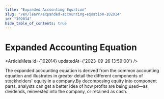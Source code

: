 ```yaml
---
title: "Expanded Accounting Equation"
slug: "/en/learn/expanded-accounting-equation-102014"
id: "102014"
hide_table_of_contents: true
---
```



# Expanded Accounting Equation

<ArticleMeta id={102014} updatedAt={'2023-09-26 13:59:00'} />
<div className='border-solid border-b border-t-0 my-4 border-[var(--ifm-color-gray-300)]' />

The expanded accounting equation is derived from the common accounting equation and illustrates in greater detail the different components of stockholders' equity in a company.By decomposing equity into component parts, analysts can get a better idea of how profits are being used—as dividends, reinvested into the company, or retained as cash.
